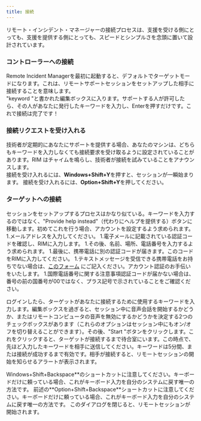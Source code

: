 ```yaml
---
title: 接続
---
```



リモート・インシデント・マネージャーの接続プロセスは、支援を受ける側にとっても、支援を提供する側にとっても、スピードとシンプルさを念頭に置いて設計されています。

### コントローラーへの接続

Remote Incident Managerを最初に起動すると、デフォルトでターゲットモードになります。これは、リモートサポートセッションをセットアップした相手に接続することを意味します。  
"keyword "と書かれた編集ボックスに入ります。サポートする人が許可したら、その人があなたに発行したキーワードを入力し、Enterを押すだけです。これで接続は完了です！

### 接続リクエストを受け入れる

技術者が定期的にあなたにサポートを提供する場合、あなたのマシンは、どちらもキーワードを入力しなくても接続要求を受け取るように設定されていることがあります。RIM はチャイムを鳴らし、技術者が接続を試みていることをアナウンスします。  
<Windows>
接続を受け入れるには、**Windows+Shift+Y**を押すと、セッションが一瞬始まります。
</Windows>
<MacOS>
接続を受け入れるには、**Option+Shift+Y**を押してください。
</MacOS>

### ターゲットへの接続

セッションをセットアップするプロセスはかなり似ている。キーワードを入力するのではなく、"Provide help instead"（代わりにヘルプを提供する）ボタンに移動します。初めてこれを行う場合、アカウントを設定するよう求められます。
1.メールアドレスを入力してください。
1.電子メールに記載されている認証コードを確認し、RIMに入力します。
1.その後、名前、場所、電話番号を入力するよう求められます。
1.最後に、携帯電話に別の認証コードが届きます。このコードをRIMに入力してください。
    1.テキストメッセージを受信できる携帯電話をお持ちでない場合は、[このフォーム](https://pneumasolutions.com/account-verification/) にご記入ください。アカウント認証のお手伝いをいたします。
    1.国際電話番号に関する注意事項認証コードが届かない場合は、番号の前の国番号が00ではなく、プラス記号で示されていることをご確認ください。

ログインしたら、ターゲットがあなたに接続するために使用するキーワードを入力します。編集ボックスを過ぎると、セッション中に音声会話を開始するかどうか、またはリモートコンピュータの音声を無効にするかどうかを決定する2つのチェックボックスがあります（これらのオプションはセッション中にもオン/オフを切り替えることができます）。その後、"Start "ボタンをクリックします。これをクリックすると、ターゲットが接続するまで待合室にいます。この時点で、先ほど入力したキーワードを相手に送信してください。キーワードは5分間、または接続が成功するまで有効です。相手が接続すると、リモートセッションの開始を知らせるアラートが表示されます。  

<Windows>
Windows+Shift+Backspace**のショートカットに注意してください。キーボードだけに頼っている場合、これがキーボード入力を自分のシステムに戻す唯一の方法です。
</Windows>
<MacOS>
前述の**Option+Shift+Backspace**ショートカットに注意してください。キーボードだけに頼っている場合、これがキーボード入力を自分のシステムに戻す唯一の方法です。
</MacOS>
このダイアログを閉じると、リモートセッションが開始されます。
